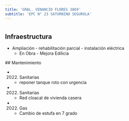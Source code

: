```yaml
---
title: 'GRAL. VENANCIO FLORES 3869'
subtitle: 'EPC N° 23 SATURNINO SEGUROLA'
---
```


#
## Infraestructura

* Ampliación - rehabilitación parcial - instalación eléctrica 
    + En Obra - Mejora Edilicia 


 ## Mantenimiento

*  (2022) Sanitarias 
    + reponer tanque roto con urgencia

*  (2022) Sanitarias 
    + Red cloacal de vivienda casera

*  (2022) Gas 
    + Cambio de estufa en 7 grado







